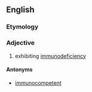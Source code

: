 ==English==

===Etymology===
{{prefix|immuno|deficient|lang=en}}

===Adjective===
{{en-adj}}

# exhibiting [[immunodeficiency]]

====Antonyms====
* [[immunocompetent]]